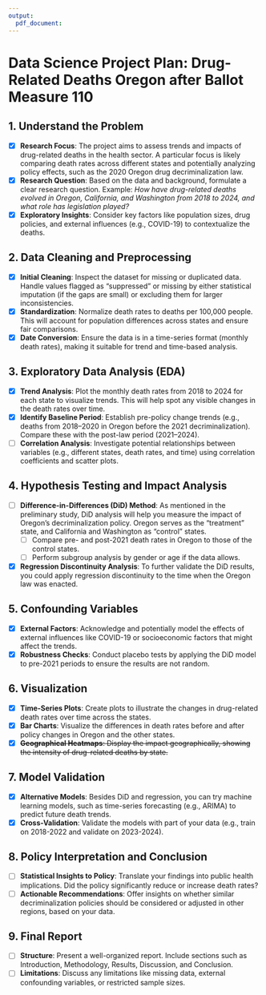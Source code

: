 ```yaml
---
output:
  pdf_document:
---
```


# Data Science Project Plan: Drug-Related Deaths Oregon after Ballot Measure 110

## 1. Understand the Problem

- [x] **Research Focus**: The project aims to assess trends and impacts of drug-related deaths in the health sector. A particular focus is likely comparing death rates across different states and potentially analyzing policy effects, such as the 2020 Oregon drug decriminalization law.
- [x] **Research Question**: Based on the data and background, formulate a clear research question. Example: *How have drug-related deaths evolved in Oregon, California, and Washington from 2018 to 2024, and what role has legislation played?*
- [x] **Exploratory Insights**: Consider key factors like population sizes, drug policies, and external influences (e.g., COVID-19) to contextualize the deaths.

## 2. Data Cleaning and Preprocessing

- [x] **Initial Cleaning**: Inspect the dataset for missing or duplicated data. Handle values flagged as “suppressed” or missing by either statistical imputation (if the gaps are small) or excluding them for larger inconsistencies.
- [x] **Standardization**: Normalize death rates to deaths per 100,000 people. This will account for population differences across states and ensure fair comparisons.
- [x] **Date Conversion**: Ensure the data is in a time-series format (monthly death rates), making it suitable for trend and time-based analysis.

## 3. Exploratory Data Analysis (EDA)

- [x] **Trend Analysis**: Plot the monthly death rates from 2018 to 2024 for each state to visualize trends. This will help spot any visible changes in the death rates over time.
- [x] **Identify Baseline Period**: Establish pre-policy change trends (e.g., deaths from 2018–2020 in Oregon before the 2021 decriminalization). Compare these with the post-law period (2021–2024).
- [ ] **Correlation Analysis**: Investigate potential relationships between variables (e.g., different states, death rates, and time) using correlation coefficients and scatter plots.

## 4. Hypothesis Testing and Impact Analysis

- [ ] **Difference-in-Differences (DiD) Method**: As mentioned in the preliminary study, DiD analysis will help you measure the impact of Oregon’s decriminalization policy. Oregon serves as the "treatment" state, and California and Washington as "control" states.
    - [ ] Compare pre- and post-2021 death rates in Oregon to those of the control states.
    - [ ] Perform subgroup analysis by gender or age if the data allows.
- [x] **Regression Discontinuity Analysis**: To further validate the DiD results, you could apply regression discontinuity to the time when the Oregon law was enacted.

## 5. Confounding Variables

- [X] **External Factors**: Acknowledge and potentially model the effects of external influences like COVID-19 or socioeconomic factors that might affect the trends.
- [X] **Robustness Checks**: Conduct placebo tests by applying the DiD model to pre-2021 periods to ensure the results are not random.

## 6. Visualization

- [X] **Time-Series Plots**: Create plots to illustrate the changes in drug-related death rates over time across the states.
- [X] **Bar Charts**: Visualize the differences in death rates before and after policy changes in Oregon and the other states.
- [X] ~~**Geographical Heatmaps**: Display the impact geographically, showing the intensity of drug-related deaths by state.~~

## 7. Model Validation

- [X] **Alternative Models**: Besides DiD and regression, you can try machine learning models, such as time-series forecasting (e.g., ARIMA) to predict future death trends.
- [X] **Cross-Validation**: Validate the models with part of your data (e.g., train on 2018-2022 and validate on 2023-2024).

## 8. Policy Interpretation and Conclusion

- [ ] **Statistical Insights to Policy**: Translate your findings into public health implications. Did the policy significantly reduce or increase death rates?
- [ ] **Actionable Recommendations**: Offer insights on whether similar decriminalization policies should be considered or adjusted in other regions, based on your data.

## 9. Final Report

- [ ] **Structure**: Present a well-organized report. Include sections such as Introduction, Methodology, Results, Discussion, and Conclusion.
- [ ] **Limitations**: Discuss any limitations like missing data, external confounding variables, or restricted sample sizes.
